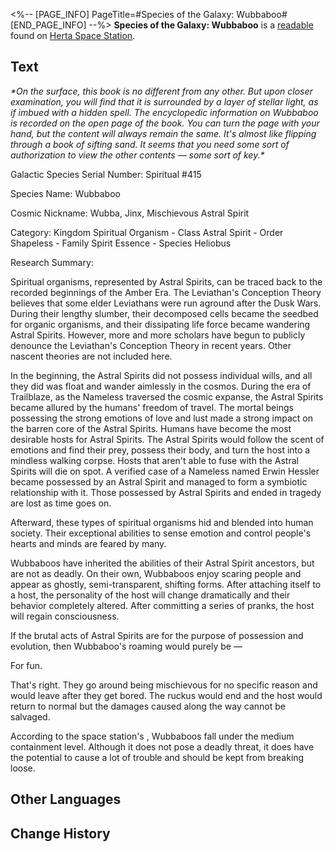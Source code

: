 <%-- [PAGE_INFO]
PageTitle=#Species of the Galaxy: Wubbaboo#
[END_PAGE_INFO] --%>
{{Readable Infobox
|id           = 044
|partIds      = 190158
|title        = 
|image        = Item Journal.png
|world        = Herta Space Station
|parts        = 1
|author       = <!--to be added-->
|description  = On the surface, this book is no different from any other. But upon closer examination, you will find that it is surrounded by a layer of stellar light, as if imbued with a hidden spell.
|part1        = Species of the Galaxy: Wubbaboo
|source1      = {{cx|Source missing}}
|characters   = 
|factions     = Leviathan; The Nameless
}}
'''Species of the Galaxy: Wubbaboo''' is a [[readable]] found on [[Herta Space Station]].
<!--
==Location==
{{Map Embed|<map name>|<marker id>}}
-->
==Text==
''*On the surface, this book is no different from any other. But upon closer examination, you will find that it is surrounded by a layer of stellar light, as if imbued with a hidden spell. The encyclopedic information on Wubbaboo is recorded on the open page of the book. You can turn the page with your hand, but the content will always remain the same. It's almost like flipping through a book of sifting sand. It seems that you need some sort of authorization to view the other contents &mdash; some sort of key.*''

Galactic Species Serial Number: Spiritual #415

Species Name: Wubbaboo

Cosmic Nickname: Wubba, Jinx, Mischievous Astral Spirit

Category: Kingdom Spiritual Organism - Class Astral Spirit - Order Shapeless - Family Spirit Essence - Species Heliobus

Research Summary:

Spiritual organisms, represented by Astral Spirits, can be traced back to the recorded beginnings of the Amber Era. The Leviathan's Conception Theory believes that some elder Leviathans were run aground after the Dusk Wars. During their lengthy slumber, their decomposed cells became the seedbed for organic organisms, and their dissipating life force became wandering Astral Spirits. However, more and more scholars have begun to publicly denounce the Leviathan's Conception Theory in recent years. Other nascent theories are not included here.

In the beginning, the Astral Spirits did not possess individual wills, and all they did was float and wander aimlessly in the cosmos. During the era of Trailblaze, as the Nameless traversed the cosmic expanse, the Astral Spirits became allured by the humans' freedom of travel. The mortal beings possessing the strong emotions of love and lust made a strong impact on the barren core of the Astral Spirits. Humans have become the most desirable hosts for Astral Spirits. The Astral Spirits would follow the scent of emotions and find their prey, possess their body, and turn the host into a mindless walking corpse. Hosts that aren't able to fuse with the Astral Spirits will die on spot. A verified case of a Nameless named Erwin Hessler became possessed by an Astral Spirit and managed to form a symbiotic relationship with it. Those possessed by Astral Spirits and ended in tragedy are lost as time goes on.

Afterward, these types of spiritual organisms hid and blended into human society. Their exceptional abilities to sense emotion and control people's hearts and minds are feared by many.

Wubbaboos have inherited the abilities of their Astral Spirit ancestors, but are not as deadly. On their own, Wubbaboos enjoy scaring people and appear as ghostly, semi-transparent, shifting forms. After attaching itself to a host, the personality of the host will change dramatically and their behavior completely altered. After committing a series of pranks, the host will regain consciousness.

If the brutal acts of Astral Spirits are for the purpose of possession and evolution, then Wubbaboo's roaming would purely be &mdash;

For fun.

That's right. They go around being mischievous for no specific reason and would leave after they get bored. The ruckus would end and the host would return to normal but the damages caused along the way cannot be salvaged.

According to the space station's {{Color|keyword|nobold=1|Adler's Tier System}}, Wubbaboos fall under the medium containment level. Although it does not pose a deadly threat, it does have the potential to cause a lot of trouble and should be kept from breaking loose.

<!--
==Trivia==
* 
-->
==Other Languages==
{{Other Languages
|en   = Species of the Galaxy: Wubbaboo
|zhs  = 星域界种指要：呜呜伯
|zht  = 星域界種要點：嗚嗚伯
|ja   = 星域界種要旨：ウーウーボ
|ko   = 천체 생태 요점: 울보 유령
|es   = Especies de la galaxia: buabuabó
|fr   = Espèces de la galaxie&nbsp;: les Wubbabous
|ru   = Виды галактики: Вуббабу
|th   = คู่มือนิเวศวิทยากาแล็กซี: Wubbaboo
|vi   = Khái Quát Về Loài Ở Ngân Hà: Wubbaboo
|de   = Spezies der Galaxis: Wubbaboo
|id   = Spesies Galaksi: Wubbaboo
|pt   = Espécies da Galáxia: Wubbaboo
}}

==Change History==
{{Change History|1.0}}